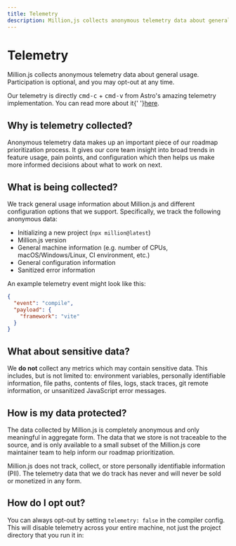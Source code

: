 ```yaml
---
title: Telemetry
description: Million,js collects anonymous telemetry data about general usage. Participation is optional, and you may opt-out at any time.
---
```



# Telemetry

Million.js collects anonymous telemetry data about general usage. Participation is optional, and you may opt-out at any time.

Our telemetry is directly <kbd>cmd-c</kbd> + <kbd>cmd-v</kbd> from Astro's amazing telemetry
implementation. You can read more about it{' '}<a href="https://astro.build/telemetry/">here</a>.

## Why is telemetry collected?

Anonymous telemetry data makes up an important piece of our roadmap prioritization process. It gives our core team insight into broad trends in feature usage, pain points, and configuration which then helps us make more informed decisions about what to work on next.

## What is being collected?

We track general usage information about Million.js and different configuration options that we support. Specifically, we track the following anonymous data:

- Initializing a new project (`npx million@latest`)
- Million.js version
- General machine information (e.g. number of CPUs, macOS/Windows/Linux, CI environment, etc.)
- General configuration information
- Sanitized error information

An example telemetry event might look like this:

```json
{
  "event": "compile",
  "payload": {
    "framework": "vite"
  }
}
```

## What about sensitive data?

We **do not** collect any metrics which may contain sensitive data. This includes, but is not limited to: environment variables, personally identifiable information, file paths, contents of files, logs, stack traces, git remote information, or unsanitized JavaScript error messages.

## How is my data protected?

The data collected by Million.js is completely anonymous and only meaningful in aggregate form. The data that we store is not traceable to the source, and is only available to a small subset of the Million.js core maintainer team to help inform our roadmap prioritization.

Million.js does not track, collect, or store personally identifiable information (PII). The telemetry data that we do track has never and will never be sold or monetized in any form.

## How do I opt out?

You can always opt-out by setting `telemetry: false` in the compiler config. This will disable telemetry across your entire machine, not just the project directory that you run it in:
